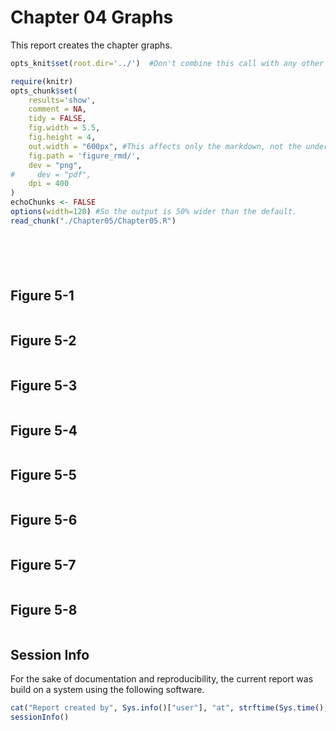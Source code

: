 Chapter 04 Graphs
=================================================
This report creates the chapter graphs.

<!--  Set the working directory to the repository's base directory; this assumes the report is nested inside of only one directory.-->
```r
opts_knit$set(root.dir='../')  #Don't combine this call with any other chunk -espeically one that uses file paths.
```

<!-- Set the report-wide options, and point to the external code file. -->
```r
require(knitr)
opts_chunk$set(
    results='show', 
    comment = NA, 
    tidy = FALSE,
    fig.width = 5.5, 
    fig.height = 4, 
    out.width = "600px", #This affects only the markdown, not the underlying png file.  The height will be scaled appropriately.
    fig.path = 'figure_rmd/',     
    dev = "png",
#     dev = "pdf",
    dpi = 400
)
echoChunks <- FALSE
options(width=120) #So the output is 50% wider than the default.
read_chunk("./Chapter05/Chapter05.R") 
```
<!-- Load the packages.  Suppress the output when loading packages. --> 
```r
```

<!-- Load any Global functions and variables declared in the R file.  Suppress the output. --> 
```r
```

<!-- Declare any global functions specific to a Rmd output.  Suppress the output. --> 
```r
```

<!-- Load the datasets.   -->
```r
```

<!-- Tweak the datasets.   -->
```r
```

## Figure 5-1
```r
```
## Figure 5-2
```r
```
## Figure 5-3
```r
```
## Figure 5-4
```r
```
## Figure 5-5
```r
```
## Figure 5-6
```r
```
## Figure 5-7
```r
```
## Figure 5-8
```r
```
## Session Info
For the sake of documentation and reproducibility, the current report was build on a system using the following software.

```r
cat("Report created by", Sys.info()["user"], "at", strftime(Sys.time(), "%F, %T %z"))
sessionInfo()
```
